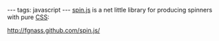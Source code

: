 ---
tags: javascript
---
[[spin.js]] is a net little library for producing spinners with pure [[CSS]]:

http://fgnass.github.com/spin.js/
